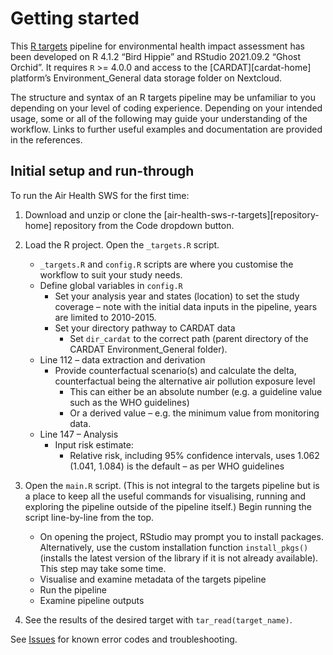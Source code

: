 # Getting started {#getting-started}

This [R targets](https://github.com/ropensci/targets) pipeline for environmental health impact assessment has been developed on R 4.1.2 "Bird Hippie" and RStudio 2021.09.2 "Ghost Orchid". It requires `R` \>= 4.0.0 and access to the [CARDAT][cardat-home] platform's Environment_General data storage folder on Nextcloud.

The structure and syntax of an R targets pipeline may be unfamiliar to you depending on your level of coding experience. Depending on your intended usage, some or all of the following may guide your understanding of the workflow. Links to further useful examples and documentation are provided in the references.

## Initial setup and run-through
  
To run the Air Health SWS for the first time:
  
1.  Download and unzip or clone the [air-health-sws-r-targets][repository-home] repository from the Code dropdown button.
2.  Load the R project. Open the `_targets.R` script.

    -   `_targets.R` and `config.R` scripts are where you customise the workflow to suit your study needs.
    -   Define global variables in `config.R`
        -   Set your analysis year and states (location) to set the study coverage – note with the initial data inputs in the pipeline, years are limited to 2010-2015.
        -   Set your directory pathway to CARDAT data
            -   Set `dir_cardat` to the correct path (parent directory of the CARDAT Environment_General folder).
    -   Line 112 – data extraction and derivation
        -   Provide counterfactual scenario(s) and calculate the delta, counterfactual being the alternative air pollution exposure level
            -   This can either be an absolute number (e.g. a guideline value such as the WHO guidelines)
            -   Or a derived value – e.g. the minimum value from monitoring data.
    -   Line 147 – Analysis
        -   Input risk estimate:
            -   Relative risk, including 95% confidence intervals, uses 1.062 (1.041, 1.084) is the default – as per WHO guidelines

3.  Open the `main.R` script. (This is not integral to the targets pipeline but is a place to keep all the useful commands for visualising, running and exploring the pipeline outside of the pipeline itself.) Begin running the script line-by-line from the top.

    - On opening the project, RStudio may prompt you to install packages. Alternatively, use the custom installation function `install_pkgs()` (installs the latest version of the library if it is not already available). This step may take some time.
    - Visualise and examine metadata of the targets pipeline
    - Run the pipeline
    - Examine pipeline outputs

4.  See the results of the desired target with `tar_read(target_name)`.

See [Issues](#issues) for known error codes and troubleshooting.
